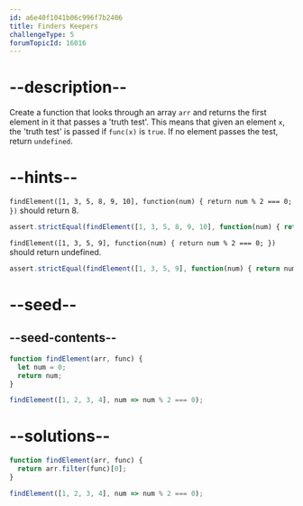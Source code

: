 ```yaml
---
id: a6e40f1041b06c996f7b2406
title: Finders Keepers
challengeType: 5
forumTopicId: 16016
---
```


# --description--

Create a function that looks through an array `arr` and returns the first element in it that passes a 'truth test'. This means that given an element `x`, the 'truth test' is passed if `func(x)` is `true`. If no element passes the test, return `undefined`.

# --hints--

`findElement([1, 3, 5, 8, 9, 10], function(num) { return num % 2 === 0; })` should return 8.

```js
assert.strictEqual(findElement([1, 3, 5, 8, 9, 10], function(num) { return num % 2 === 0; }), 8);
```

`findElement([1, 3, 5, 9], function(num) { return num % 2 === 0; })` should return undefined.

```js
assert.strictEqual(findElement([1, 3, 5, 9], function(num) { return num % 2 === 0; }), undefined);
```

# --seed--

## --seed-contents--

```js
function findElement(arr, func) {
  let num = 0;
  return num;
}

findElement([1, 2, 3, 4], num => num % 2 === 0);
```

# --solutions--

```js
function findElement(arr, func) {
  return arr.filter(func)[0];
}

findElement([1, 2, 3, 4], num => num % 2 === 0);
```
